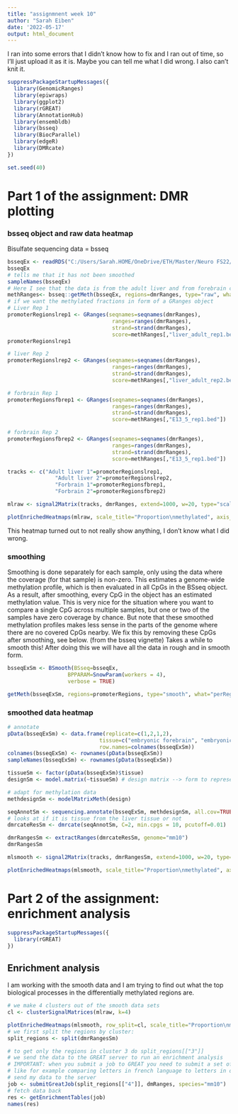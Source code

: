 ---
title: "assignmnent week 10"
author: "Sarah Eiben"
date: '2022-05-17'
output: html_document
---

I ran into some errors that I didn't know how to fix and I ran out of time, so I'll just upload it as it is. Maybe you can tell me what I did wrong. I also can't knit it.


```{r}
suppressPackageStartupMessages({
  library(GenomicRanges)
  library(epiwraps)
  library(ggplot2)
  library(rGREAT)
  library(AnnotationHub)
  library(ensembldb)
  library(bsseq)
  library(BiocParallel)
  library(edgeR)
  library(DMRcate)
})

set.seed(40)
```

# Part 1 of the assignment: DMR plotting

### bsseq object and raw data heatmap
Bisulfate sequencing data = bsseq
```{r}
bsseqEx <- readRDS("C:/Users/Sarah.HOME/OneDrive/ETH/Master/Neuro FS22/Bioinformatic approaches to regulatory genomics/Assignments/Week 10/bsseqOb.rds")
bsseqEx
# tells me that it has not been smoothed
sampleNames(bsseqEx)
# Here I see that the data is from the adult liver and from forebrain cells
methRanges<- bsseq::getMeth(bsseqEx, regions=dmrRanges, type="raw", what="perRegion")
# if we want the methylated fractions in form of a GRanges object
# Liver Rep 1
promoterRegionslrep1 <- GRanges(seqnames=seqnames(dmrRanges),
                                 ranges=ranges(dmrRanges),
                                 strand=strand(dmrRanges),
                                 score=methRanges[,"liver_adult_rep1.bed"])
promoterRegionslrep1

# liver Rep 2
promoterRegionslrep2 <- GRanges(seqnames=seqnames(dmrRanges),
                                 ranges=ranges(dmrRanges),
                                 strand=strand(dmrRanges),
                                 score=methRanges[,"liver_adult_rep2.bed"])

# forbrain Rep 1
promoterRegionsfbrep1 <- GRanges(seqnames=seqnames(dmrRanges),
                                 ranges=ranges(dmrRanges),
                                 strand=strand(dmrRanges),
                                 score=methRanges[,"E13_5_rep1.bed"])

# forbrain Rep 2
promoterRegionsfbrep2 <- GRanges(seqnames=seqnames(dmrRanges),
                                 ranges=ranges(dmrRanges),
                                 strand=strand(dmrRanges),
                                 score=methRanges[,"E13_5_rep1.bed"])

tracks <- c("Adult liver 1"=promoterRegionslrep1,
               "Adult liver 2"=promoterRegionslrep2,
               "Forbrain 1"=promoterRegionsfbrep1,
               "Forbrain 2"=promoterRegionsfbrep2)

mlraw <- signal2Matrix(tracks, dmrRanges, extend=1000, w=20, type="scale", smooth=FALSE)

plotEnrichedHeatmaps(mlraw, scale_title="Proportion\nmethylated", axis_name = c("TSS","TES"), colors = c("white","red"))
```
This heatmap turned out to not really show anything, I don't know what I did wrong.

### smoothing
Smoothing is done separately for each sample, only using the data where the coverage (for that sample) is non-zero. This estimates a genome-wide methylation profile, which is then evaluated in all CpGs in the BSseq object. As a result, after smoothing, every CpG in the object has an estimated methylation value. This is very nice for the situation where you want to compare a single CpG across multiple samples, but one or two of the samples have zero coverage by chance. But note that these smoothed methylation profiles makes less sense in the parts of the genome where there are no covered CpGs nearby. We fix this by removing these CpGs after smoothing, see below. (from the bsseq vignette)
Takes a while to smooth this! After doing this we will have all the data in rough and in smooth form.
```{r, eval=FALSE}
bsseqExSm <- BSmooth(BSseq=bsseqEx, 
                   BPPARAM=SnowParam(workers = 4), 
                   verbose = TRUE)

getMeth(bsseqExSm, regions=promoterRegions, type="smooth", what="perRegion")
```


### smoothed data heatmap

```{r}
# annotate
pData(bsseqExSm) <- data.frame(replicate=c(1,2,1,2),
                             tissue=c("embryonic forebrain", "embryonic forebrain", "liver", "liver"),
                             row.names=colnames(bsseqExSm))
colnames(bsseqExSm) <- rownames(pData(bsseqExSm))
sampleNames(bsseqExSm) <- rownames(pData(bsseqExSm))

tissueSm <- factor(pData(bsseqExSm)$tissue)
designSm <- model.matrix(~tissueSm) # design matrix --> form to represent you data

# adapt for methylation data
methdesignSm <- modelMatrixMeth(design)

seqAnnotSm <- sequencing.annotate(bsseqExSm, methdesignSm, all.cov=TRUE, coef="tissueliver", fdr=0.4)
# looks at if it is tissue from the liver tissue or not
dmrcateResSm <- dmrcate(seqAnnotSm, C=2, min.cpgs = 10, pcutoff=0.01)

dmrRangesSm <- extractRanges(dmrcateResSm, genome="mm10")
dmrRangesSm

mlsmooth <- signal2Matrix(tracks, dmrRangesSm, extend=1000, w=20, type="scale", smooth=TRUE)

plotEnrichedHeatmaps(mlsmooth, scale_title="Proportion\nmethylated", axis_name = c("TSS","TES"), colors = c("white","red"))
```


# Part 2 of the assignment: enrichment analysis

```{r}
suppressPackageStartupMessages({
  library(rGREAT)
})
```

## Enrichment analysis

I am working with the smooth data and I am trying to find out what the top biological processes in the differentially methylated regions are.

```{r}
# we make 4 clusters out of the smooth data sets
cl <- clusterSignalMatrices(mlraw, k=4)

plotEnrichedHeatmaps(mlsmooth, row_split=cl, scale_title="Proportion\nmethylated", axis_name = c("start","end"), colors = c("white","red"))
# we first split the regions by cluster:
split_regions <- split(dmrRangesSm)

# to get only the regions in cluster 3 do split_regions[["3"]]
# we send the data to the GREAT server to run an enrichment analysis
# IMPORTANT: when you submit a job to GREAT you need to submit a set of regions, a GRanges object, but you also need to submit a background. You are always comparing the elements in your list of regions to other elements, so we are comparing the regions in cluster 4 with respect to all our other regions.
# like for example comparing letters in french language to letters in other languages. It depends whether you compare it to roman languages or other languages.
# send my data to the server
job <- submitGreatJob(split_regions[["4"]], dmRanges, species="mm10")
# fetch data back
res <- getEnrichmentTables(job)
names(res)
```

